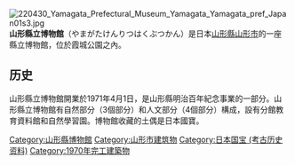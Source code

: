 [[File:220430_Yamagata_Prefectural_Museum_Yamagata_Yamagata_pref_Japan01s3.jpg|thumb]]
'''山形縣立博物館'''（やまがたけんりつはくぶつかん）是日本[[山形縣|山形縣]][[山形市|山形市]]的一座縣立博物館，位於霞城公園之內。

==历史==
山形縣立博物館開業於1971年4月1日，是山形縣明治百年紀念事業的一部分。山形縣立博物館有自然部分（3個部分）和人文部分（4個部分）構成，設有分館教育資料館和自然學習園。博物館收藏的土偶是日本國寶。

[[Category:山形縣博物館|Category:山形縣博物館]]
[[Category:山形市建筑物|Category:山形市建筑物]]
[[Category:日本国宝_(考古历史资料)|Category:日本国宝 (考古历史资料)]]
[[Category:1970年完工建築物|Category:1970年完工建築物]]